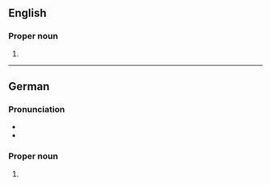 ==English==
{{wikipedia}}

===Proper noun===
{{en-proper noun}}

# {{place|en|city|s/Mecklenburg-Vorpommern|c/Germany}}

----

==German==
{{wikipedia|lang=de}}

===Pronunciation===
* {{IPA|de|/ˈɡʁaɪ̯fsvalt/}}
* {{audio|de|De-Greifswald.ogg|Audio}}

===Proper noun===
{{de-proper noun|n|old=1}}

# {{place|de|city|s/Mecklenburg-Vorpommern|c/Germany|t1=Greifswald}}